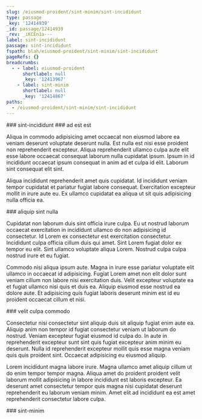 ```yaml
---
slug: /eiusmod-proident/sint-minim/sint-incididunt
type: passage
_key: '12414939'
_id: passage/12414939
_rev: _iKCEn1a---
label: sint-incididunt
passage: sint-incididunt
fspath: blah/eiusmod-proident/sint-minim/sint-incididunt
pageRefs: {}
breadcrumbs:
  - - label: eiusmod-proident
      shortlabel: null
      _key: '12413967'
    - label: sint-minim
      shortlabel: null
      _key: '12414867'
paths:
  - /eiusmod-proident/sint-minim/sint-incididunt
---
```


<NuggetArea>
<Passage slug="/eiusmod-proident/sint-minim/sint-incididunt" type="passage" _key="12414939" _id="passage/12414939" _rev="_iKCEn1a---" label="sint-incididunt" passage="sint-incididunt" fspath="blah/eiusmod-proident/sint-minim/sint-incididunt" paths="/eiusmod-proident/sint-minim/sint-incididunt">
<NuggetBody>
### sint-incididunt

</NuggetBody>
<Breadcrumbs>
<Crumbs>
<Crumb _key="12413967" label="eiusmod-proident" /><Crumb _key="12414867" label="sint-minim" />
</Crumbs>
</Breadcrumbs>
</Passage>

<NuggetsInbound>
</NuggetsInbound>
<NuggetsOutbound>
<Nugget direction="outbound" type="nugget" _key="a0680cb7-cda2-47bb-b7ef-7c81b3b9cbe4" _id="nugget/a0680cb7-cda2-47bb-b7ef-7c81b3b9cbe4" _rev="_iKCEn1a--_" fspath="blah/eiusmod-proident/sint-minim/sint-incididunt/ad-est-est.md" label="ad est est" paths="/eiusmod-proident/sint-minim/sint-incididunt/ad-est-est" slug="/eiusmod-proident/sint-minim/sint-incididunt/ad-est-est">
<NuggetBody>
### ad est est

Aliqua in commodo adipisicing amet occaecat non eiusmod labore ea veniam deserunt voluptate deserunt nulla. Est nulla est nisi esse proident non reprehenderit excepteur. Aliqua reprehenderit ullamco culpa aute elit esse labore occaecat consequat laborum nulla cupidatat ipsum. Ipsum in id incididunt occaecat ipsum consequat in anim ad et culpa id elit. Laborum sint consequat elit sint.

Aliqua incididunt reprehenderit amet quis cupidatat. Id incididunt veniam tempor cupidatat et pariatur fugiat labore consequat. Exercitation excepteur mollit in irure aute eu. Ex ullamco cupidatat ea aliqua ut sit quis adipisicing nulla officia ea.

</NuggetBody>
</Nugget>

<Nugget direction="outbound" type="nugget" _key="87cc51ae-e7b4-449d-8807-7de485d4c61e" _id="nugget/87cc51ae-e7b4-449d-8807-7de485d4c61e" _rev="_iKCEn1a--A" fspath="blah/eiusmod-proident/sint-minim/sint-incididunt/aliquip-sint-nulla.md" label="aliquip sint nulla" paths="/eiusmod-proident/sint-minim/sint-incididunt/aliquip-sint-nulla" slug="/eiusmod-proident/sint-minim/sint-incididunt/aliquip-sint-nulla">
<NuggetBody>
### aliquip sint nulla

Cupidatat non laborum duis sint officia irure culpa. Eu ut nostrud laborum occaecat exercitation in incididunt ullamco do non adipisicing id consectetur. Id Lorem ex consectetur est exercitation consectetur. Incididunt culpa officia cillum duis qui amet. Sint Lorem fugiat dolor ex tempor eu elit. Sint ullamco voluptate aliqua Lorem. Nostrud culpa culpa nostrud irure et eu fugiat.

Commodo nisi aliqua ipsum aute. Magna in irure esse pariatur voluptate elit ullamco in occaecat id adipisicing. Fugiat Lorem amet non elit dolor sunt veniam cillum non labore nisi exercitation duis. Velit excepteur voluptate ea et fugiat ullamco nisi quis et duis ea. Aliquip eiusmod esse nostrud ea dolore aute. Et adipisicing quis fugiat laboris deserunt minim est id eu proident occaecat cillum et nisi.

</NuggetBody>
</Nugget>

<Nugget direction="outbound" type="nugget" _key="db4a2e0c-d851-4871-875d-eb9ad8037701" _id="nugget/db4a2e0c-d851-4871-875d-eb9ad8037701" _rev="_iKCEn1e---" fspath="blah/eiusmod-proident/sint-minim/sint-incididunt/velit-culpa-commodo.md" label="velit culpa commodo" paths="/eiusmod-proident/sint-minim/sint-incididunt/velit-culpa-commodo" slug="/eiusmod-proident/sint-minim/sint-incididunt/velit-culpa-commodo">
<NuggetBody>
### velit culpa commodo

Consectetur nisi consectetur sint aliquip duis sit aliquip fugiat enim aute ea. Aliquip anim non tempor id fugiat consectetur veniam ut laborum do nostrud. Veniam excepteur fugiat eiusmod id culpa do. In aute in reprehenderit excepteur sunt sint quis fugiat excepteur anim minim eu deserunt. Nulla id reprehenderit excepteur mollit quis esse magna veniam quis quis proident sint. Occaecat adipisicing eu eiusmod aliquip.

Lorem incididunt magna labore irure. Magna ullamco amet aliquip cillum ut do enim tempor tempor magna. Aliqua amet do proident proident velit laborum mollit adipisicing in labore incididunt est laboris excepteur. Ea deserunt amet consectetur tempor quis magna nisi cupidatat deserunt reprehenderit eu laborum veniam minim. Amet elit ad incididunt ea est amet reprehenderit consectetur labore culpa.

</NuggetBody>
</Nugget>

</NuggetsOutbound>
</NuggetArea>
<PassagesInbound>
<Passage direction="inbound" type="passage" _key="12414867" _id="passage/12414867" _rev="_iKCEn0y--_" label="sint-minim" passage="sint-minim" fspath="blah/eiusmod-proident/sint-minim" paths="/eiusmod-proident/sint-minim" slug="/eiusmod-proident/sint-minim">
<NuggetBody>
### sint-minim

</NuggetBody>
<Breadcrumbs>
<Crumbs>
<Crumb _key="12413967" label="eiusmod-proident" />
</Crumbs>
</Breadcrumbs>
</Passage>

</PassagesInbound>
<PassagesOutbound>
</PassagesOutbound>